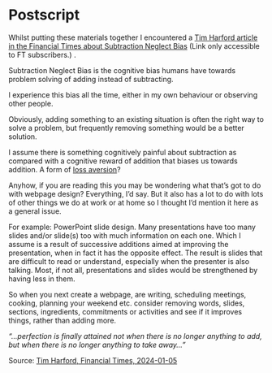 # Postscript {#sec-postscript .unnumbered}

Whilst putting these materials together I encountered a [Tim Harford article in the Financial Times about Subtraction Neglect Bias](https://www.ft.com/content/eb616ad3-e680-4161-9e20-53c4607cb609) (Link only accessible to FT subscribers.) .

Subtraction Neglect Bias is the cognitive bias humans have towards problem solving of adding instead of subtracting.

I experience this bias all the time, either in my own behaviour or observing other people.

Obviously, adding something to an existing situation is often the right way to solve a problem, but frequently removing something would be a better solution.

I assume there is something cognitively painful about subtraction as compared with a cognitive reward of addition that biases us towards addition. A form of [loss aversion](https://en.wikipedia.org/wiki/Loss_aversion)?

Anyhow, if you are reading this you may be wondering what that's got to do with webpage design? Everything, I'd say. But it also has a lot to do with lots of other things we do at work or at home so I thought I'd mention it here as a general issue.

For example: PowerPoint slide design. Many presentations have too many slides and/or slide(s) too with much information on each one. Which I assume is a result of successive additions aimed at improving the presentation, when in fact it has the opposite effect. The result is slides that are difficult to read or understand, especially when the presenter is also talking. Most, if not all, presentations and slides would be strengthened by having less in them.

So when you next create a webpage, are writing, scheduling meetings, cooking, planning your weekend etc. consider removing words, slides, sections, ingredients, commitments or activities and see if it improves things, rather than adding more.

::: {.callout-tip title="Antoine de Saint-Exupéry, 1939" icon="true" appearance="simple"}
*"...perfection is finally attained not when there is no longer anything to add, but when there is no longer anything to take away..."*

Source: [Tim Harford, Financial Times, 2024-01-05](https://www.ft.com/content/eb616ad3-e680-4161-9e20-53c4607cb609)
:::
